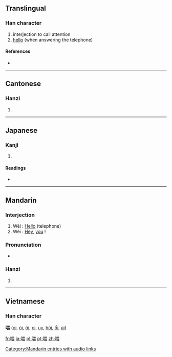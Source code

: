 ==Translingual==

===Han character===
{{Han char|rn=30|rad=口|as=09|sn=12|four=6603<sub>2</sub>|canj=口田一女 (RWMV)}}

# interjection to call attention
# [[hello]] (when answering the telephone)

====References====
* {{Han ref|kx=0197.140|dkj=03900|dj=0418.340|hdz=10653.150|uh=5582|ud=21890|bh=B3DE|bd=46046}}

----

==Cantonese==

===Hanzi===
{{yue-hanzi|jyut=|y=wai3}}

# {{defn|Cantonese}}

----

==Japanese==

===Kanji===
{{ja-kanji|grade=|rs=口09}}

# {{defn|Japanese}}

====Readings====
* {{ja-readings|on=[[き]] (ki), [[かい]] (kai)|kun=[[なげく]] (nageku)}}

----

==Mandarin==

===Interjection===
{{infl|cmn|interjection|sc=Hani}}{{attention|zh|needs inflection template}}

# Wéi : [[hello|Hello]] (telephone)
# Wèi : [[hey|Hey]], [[you]] !

===Pronunciation===
* {{audio|zh-wèi.ogg|audio}}

===Hanzi===
{{cmn-hanzi|pin=[[lǎ]] ([[la3]]), [[wèi]] ([[wei4]]), [[wéi]] ([[wei2]])|wg=la<sup>3</sup>, wei<sup>4</sup>}}

# {{defn|Mandarin}}

[[Category:Mandarin entries with audio links]]

----

==Vietnamese==
===Han character===
'''喂''' ([[ỏi]], [[ói]], [[ôi]], [[òi]], [[uy]], [[hôi]], [[ổi]], [[úi]])

[[fr:喂]]
[[ja:喂]]
[[pl:喂]]
[[pt:喂]]
[[zh:喂]]